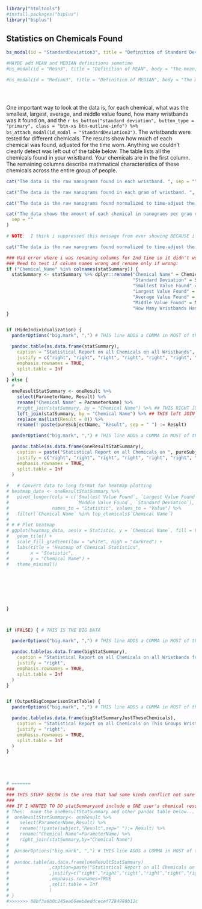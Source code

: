 


```r
library("htmltools")
#install.packages("bsplus")
library("bsplus")

```


## Statistics on Chemicals Found

```r


bs_modal(id = "StandardDeviation3", title = "Definition of Standard Deviation", body = "Standard deviation is a measure of how spread out all the results are from the average. A bigger standard deviation means the numbers are more spread out, while a smaller one means they're closer to the average.")

#MAYBE add MEAN and MEDIAN definitions sometime
#bs_modal(id = "Mean3", title = "Definition of MEAN", body = "The mean, or average, is the total of all the numbers divided by how many numbers there are. It’s a way to find the 'typical' value of a set of numbers.")

#bs_modal(id = "Median3", title = "Definition of MEDIAN", body = "The median is the middle value in a list of numbers sorted from smallest to largest. It’s the one right in the middle. It shows the 'center' of the data without being affected by very high or very low numbers.")


  
```



One important way to look at the data is, for each chemical, what was the smallest, largest, average, and middle value found, how many wristbands was it found on, and the `r bs_button("standard deviation", button_type = "primary", class = "btn-xs btn-outline-info") %>% bs_attach_modal(id_modal = "StandardDeviation3")`. The wristbands were tested for different chemicals. The results show how much of each chemical was found, adjusted for the time worn.  Anything we couldn't clearly detect was left out of the table below.  The table lists all the chemicals found in your wristband.  Your chemicals are in the first column. The remaining columns describe mathmatical characteristics of these chemicals across the entire group of people.


<!--
One important way to look at the data is, for each chemical, what was the smallest, largest, average, and middle value found, how many wristbands was it found on, and the standard deviation.  The wristbands were tested for different chemicals. The results show how much of each chemical was found, adjusted for the time worn.  Anything we couldn't clearly detect was left out of the table below.
-->

```r
cat("The data is the raw nanograms found in each wristband. ", sep = "")
```

```r
cat("The data is the raw nanograms found in each gram of wristband. ", sep = "")
```

```r
cat("The data is the raw nanograms found normalized to time-adjust the values as though the wristband were worn for exactly one week. ", sep = "")
```

```r
cat("The data shows the amount of each chemical in nanograms per gram of wristband, adjusted for the time worn to make results comparable.",
  sep = ""
)
```

```r
# NOTE:  I think i suppressed this message from ever showing BECAUSE i don't think it is necessary and adds complications to understanding

cat("The data is the raw nanograms found normalized to time-adjust the values as though the wristband were worn for exactly one day. ")
```

<!-- Values below the limit of detection are not included in the statistical analyses and are listed as zeros. -->

```r
### Had error where i was renaming columns for 2nd time so it didn't work.
### Need to test if column names wrong and rename only if wrong:
if ("Chemical_Name" %in% colnames(statSummary)) {
  statSummary <- statSummary %>% dplyr::rename("Chemical Name" = Chemical_Name, 
                                               "Standard Deviation" = Standard_Deviation,
                                               "Smallest Value Found" = MinResult ,
                                               "Largest Value Found" = MaxResult,
                                               "Average Value Found" = MeanResult,
                                               "Middle Value Found" = MedianResult,
                                               "How Many Wristbands Had this" = Count)
}


if (HideIndividualization) {
  panderOptions("big.mark", ",") # THIS line ADDS a COMMA in MOST of the numbers (not all... )

  pandoc.table(as.data.frame(statSummary),
    caption = "Statistical Report on all Chemicals on all Wristbands",
    justify = c("right", "right", "right", "right", "right", "right", "right"),
    emphasis.rownames = TRUE,
    split.table = Inf
  )
} else {
  #
  oneResultStatSummary <- oneResult %>%
    select(ParameterName, Result) %>%
    rename("Chemical Name" = ParameterName) %>%
    #right_join(statSummary, by = "Chemical Name") %>% ## THIS RIGHT JOIN makes it for EVERY chemical found anywhere...
    left_join(statSummary, by = "Chemical Name") %>% ## THIS left JOIN makes it for ONLY chemical found on this wristband
    replace_na(list(Result = 0)) %>%
    rename(!!paste(pureSubjectName, "Result", sep = " ") := Result)

  panderOptions("big.mark", ",") # THIS line ADDS a COMMA in MOST of the numbers (not all... )

  pandoc.table(as.data.frame(oneResultStatSummary),
    caption = paste("Statistical Report on all Chemicals on ", pureSubjectName, " wristband", sep = " "),
    justify = c("right", "right", "right", "right", "right", "right", "right", "right"),
    emphasis.rownames = TRUE,
    split.table = Inf
  )
  
#   # Convert data to long format for heatmap plotting
# heatmap_data <- oneResultStatSummary %>%
#   pivot_longer(cols = c(`Smallest Value Found`, `Largest Value Found`, `Average Value Found`,
#                         `Middle Value Found`, `Standard Deviation`),
#                names_to = "Statistic", values_to = "Value") %>%
#   filter(`Chemical Name` %in% top_chemicals$`Chemical Name`)
# 
# # # Plot heatmap
# ggplot(heatmap_data, aes(x = Statistic, y = `Chemical Name`, fill = Value)) +
#   geom_tile() +
#   scale_fill_gradient(low = "white", high = "darkred") +
#   labs(title = "Heatmap of Chemical Statistics",
#        x = "Statistic",
#        y = "Chemical Name") +
#   theme_minimal()

  
  
  
  
  
  
}



if (FALSE) { # THIS IS THE BIG DATA

  panderOptions("big.mark", ",") # THIS line ADDS a COMMA in MOST of the numbers (not all... )

  pandoc.table(as.data.frame(bigStatSummary),
    caption = "Statistical Report on all Chemicals on all Wristbands found  in Large Demo Set compared to this smaller data set",
    justify = "right",
    emphasis.rownames = TRUE,
    split.table = Inf
  )
}


if (OutputBigComparisonStatTable) {
  panderOptions("big.mark", ",") # THIS line ADDS a COMMA in MOST of the numbers (not all... )

  pandoc.table(as.data.frame(bigStatSummaryJustTheseChemicals),
    caption = "Statistical Report on all Chemicals on This Groups Wristbands compared to values for these chemicals in Larger Demo  data set",
    justify = "right",
    emphasis.rownames = TRUE,
    split.table = Inf
  )
}





# =======
###
### THIS STUFF BELOW is the area that had some kinda conflict not sure what happened in GIT so i comment this out and leave stuff ABOVE for NOW
###
### IF I WANTED TO DO statSummaryand include e ONE user's chemical results in a list showing all chemicals found
# Then:  make the oneResultStatSummary and other pandoc table below...
#  oneResultStatSummary<- oneResult %>%
#    select(ParameterName,Result) %>%
#    rename(!!paste(subject,"Result",sep=" "):= Result) %>%
#    rename("Chemical Name"=ParameterName) %>%
#    right_join(statSummary,by="Chemical Name")
#
#  panderOptions("big.mark", ",") # THIS line ADDS a COMMA in MOST of the numbers (not all... )
#
#  pandoc.table(as.data.frame(oneResultStatSummary)
#               ,caption=paste("Statistical Report on all Chemicals on just",subject,"wristband",sep=" ")
#               ,justify=c("right","right","right","right","right","right","right","right")
#               ,emphasis.rownames=TRUE
#               ,split.table = Inf
#               )
# }
#>>>>>>> 88bf3a8b0c245ea66eeb8eddcecef7284980b12c
```

<br> <br>
